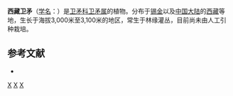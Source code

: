 {{Speciesbox 
| taxon = Euonymus tibeticus
| authority = W. W. Smith
}}
'''西藏卫矛'''（[[学名|学名]]：{{lang|la|''Euonymus tibeticus''}}）是[[卫矛科|卫矛科]][[卫矛属|卫矛属]]的植物。分布于[[锡金|锡金]]以及[[中国大陆|中国大陆]]的[[西藏|西藏]]等地，生长于海拔3,000米至3,100米的地区，常生于林缘灌丛，目前尚未由人工引种栽培。

== 参考文献 ==
<div class="references-small">
* {{cite web| url =http://www.bioinfo.cn/db05/KmzwSpecies.php?action=view&id=2389| title =西藏卫矛| work =《中国高等植物数据库全库》| publisher =中国科学院微生物研究所| author =昆明植物研究所| accessdate =2009-02-23| deadurl =yes| archiveurl =https://web.archive.org/web/20160305035817/http://www.bioinfo.cn/db05/KmzwSpecies.php?action=view&id=2389| archivedate =2016-03-05| df =}}
</div>

{{Taxonbar}}

[[Category:卫矛属|X]]
[[Category:锡金植物|X]]
[[Category:西藏植物|X]]